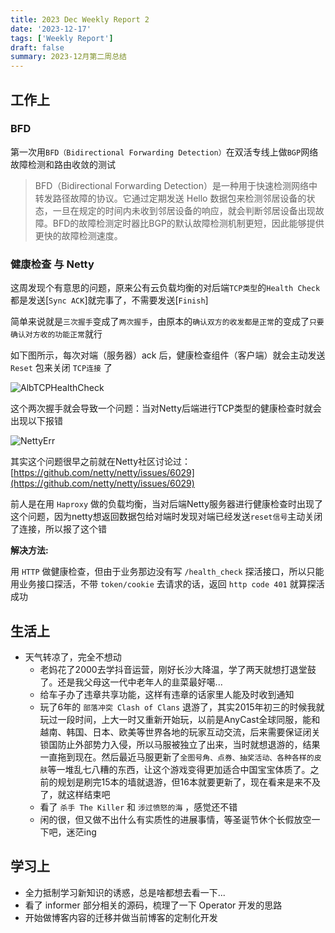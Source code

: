 ```yaml
---
title: 2023 Dec Weekly Report 2
date: '2023-12-17'
tags: ['Weekly Report']
draft: false
summary: 2023-12月第二周总结
---
```


<TOCInline toc={props.toc}/>

## 工作上

### BFD

第一次用`BFD（Bidirectional Forwarding Detection）`在双活专线上做`BGP`网络故障检测和路由收敛的测试

>BFD（Bidirectional Forwarding Detection）是一种用于快速检测网络中转发路径故障的协议。它通过定期发送 Hello 数据包来检测邻居设备的状态，一旦在规定的时间内未收到邻居设备的响应，就会判断邻居设备出现故障。BFD的故障检测定时器比BGP的默认故障检测机制更短，因此能够提供更快的故障检测速度。



### 健康检查 与 Netty

这周发现个有意思的问题，原来公有云负载均衡的对后端`TCP类型`的`Health Check`都是发送[`Sync ACK`]就完事了，不需要发送[`Finish`]

简单来说就是`三次握手`变成了`两次握手`，由原本的`确认双方的收发都是正常`的变成了`只要确认对方收的功能正常`就行

如下图所示，每次对端（服务器）ack 后，健康检查组件（客户端）就会主动发送 `Reset` 包来关闭 `TCP连接` 了

![AlbTCPHealthCheck](/static/images/AlbTCPHealthCheck.png)

这个两次握手就会导致一个问题：当对Netty后端进行TCP类型的健康检查时就会出现以下报错

![NettyErr](/static/images/NettyErr.png)

其实这个问题很早之前就在Netty社区讨论过：[https://github.com/netty/netty/issues/6029](https://github.com/netty/netty/issues/6029)

前人是在用 `Haproxy` 做的负载均衡，当对后端Netty服务器进行健康检查时出现了这个问题，因为netty想返回数据包给对端时发现对端已经发送`reset信号`主动关闭了连接，所以报了这个错

**解决方法:**

用 `HTTP` 做健康检查，但由于业务那边没有写 `/health_check` 探活接口，所以只能用业务接口探活，不带 `token/cookie` 去请求的话，返回 `http code 401` 就算探活成功


## 生活上

- 天气转凉了，完全不想动
    - 老妈花了2000去学抖音运营，刚好长沙大降温，学了两天就想打退堂鼓了。还是我父母这一代中老年人的韭菜最好噶...
    - 给车子办了违章共享功能，这样有违章的话家里人能及时收到通知
    - 玩了6年的 `部落冲突 Clash of Clans` 退游了，其实2015年初三的时候我就玩过一段时间，上大一时又重新开始玩，以前是AnyCast全球同服，能和越南、韩国、日本、欧美等世界各地的玩家互动交流，后来需要保证闭关锁国防止外部势力入侵，所以马服被独立了出来，当时就想退游的，结果一直拖到现在。然后最近马服更新了`全图号角、点券、抽奖活动、各种各样的皮肤`等一堆乱七八糟的东西，让这个游戏变得更加适合中国宝宝体质了。之前的规划是刷完15本的墙就退游，但16本就要更新了，现在看来是来不及了，就这样结束吧
    - 看了 `杀手 The Killer` 和 `涉过愤怒的海` ，感觉还不错
    - 闲的很，但又做不出什么有实质性的进展事情，等圣诞节休个长假放空一下吧，迷茫ing


## 学习上

- 全力抵制学习新知识的诱惑，总是啥都想去看一下...
- 看了 informer 部分相关的源码，梳理了一下 Operator 开发的思路
- 开始做博客内容的迁移并做当前博客的定制化开发





